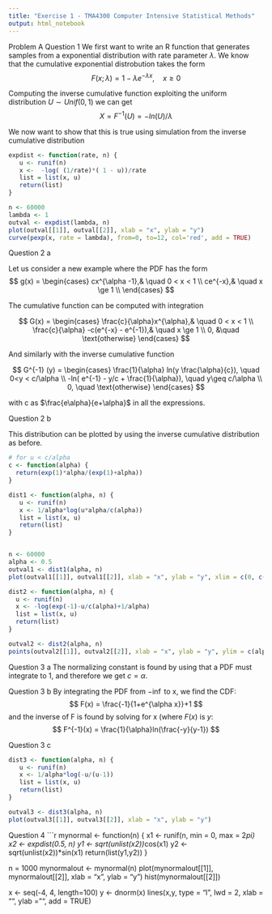 ```yaml
---
title: "Exercise 1 - TMA4300 Computer Intensive Statistical Methods"
output: html_notebook
---
```

Problem A
Question 1
We first want to write an R function that generates  samples from a exponential distribution with rate parameter $\lambda$. 
We know that the cumulative exponential distrobution takes the form $$ F(x;\lambda) =  1 - \lambda e ^{-\lambda x},  \quad x \ge 0 
$$

Computing the inverse cumulative function exploiting the uniform distribution $U \sim Unif(0,1)$ we can get 
$$
X = F^{-1}(U) = - ln (U)/\lambda  
$$

We now want to show that this is true using simulation from the inverse cumulative distribution 

```r
expdist <- function(rate, n) {
   u <- runif(n)
   x <-  -log( (1/rate)*( 1 - u))/rate
   list = list(x, u)
   return(list)
}

n <- 60000
lambda <- 1
outval <- expdist(lambda, n)
plot(outval[[1]], outval[[2]], xlab = "x", ylab = "y")
curve(pexp(x, rate = lambda), from=0, to=12, col='red', add = TRUE)
```

Question 2 a

Let us consider a new example where the PDF has the form
$$
g(x) = 
\begin{cases}
cx^{\alpha -1},& \quad 0 < x < 1 \\
ce^{-x},& \quad x  \ge 1 \\
\end{cases}
$$

The cumulative function can be computed with integration

$$
G(x) = 
\begin{cases}
\frac{c}{\alpha}x^{\alpha},& \quad 0 < x < 1 \\
\frac{c}{\alpha} -c(e^{-x} - e^{-1}),& \quad x  \ge 1 \\
0, &\quad \text{otherwise}
\end{cases}
$$

And similarly with the inverse cumulative function

$$
G^{-1} (y) = \begin{cases}
 \frac{1}{\alpha} ln(y \frac{\alpha}{c}), \quad 0<y < c/\alpha \\
-ln( e^{-1} - y/c + \frac{1}{\alpha}), \quad y\geq c/\alpha \\
0, \quad \text{otherwise}
\end{cases}
$$

with c as $\frac{e\alpha}{e+\alpha}$ in all the expressions. 

Question 2 b 

This distribution can be plotted by using the inverse cumulative distribution as before.

```r
# for u < c/alpha
c <- function(alpha) {
  return(exp(1)*alpha/(exp(1)+alpha))
}

dist1 <- function(alpha, n) {
   u <- runif(n)
   x <- 1/alpha*log(u*alpha/c(alpha))
   list = list(x, u)
   return(list)
}


n <- 60000
alpha <- 0.5
outval1 <- dist1(alpha, n)
plot(outval1[[1]], outval1[[2]], xlab = "x", ylab = "y", xlim = c(0, c(alpha)/alpha))

dist2 <- function(alpha, n) {
  u <- runif(n)
  x <- -log(exp(-1)-u/c(alpha)+1/alpha)
  list = list(x, u)
  return(list)
}

outval2 <- dist2(alpha, n)
points(outval2[[1]], outval2[[2]], xlab = "x", ylab = "y", ylim = c(alpha)/alpha, 10)
```

Question 3 a
The normalizing constant is found by using that a PDF must integrate to 1, and therefore we get $c = \alpha$.

Question 3 b
By integrating the PDF from $-\inf$ to x, we find the CDF: 
$$ 
F(x) = \frac{-1}{1+e^{\alpha x}}+1
$$
and the inverse of F is found by solving for x (where $F(x)$ is $y$:
$$
F^{-1}(x) = \frac{1}{\alpha}ln(\frac{-y}{y-1})
$$

Question 3 c
```r
dist3 <- function(alpha, n) {
   u <- runif(n)
   x <- 1/alpha*log(-u/(u-1))
   list = list(x, u)
   return(list)
}

outval3 <- dist3(alpha, n)
plot(outval3[[1]], outval3[[2]], xlab = "x", ylab = "y")
```

Question 4
```r
mynormal <- function(n) {
  x1 <- runif(n, min = 0, max = 2*pi)
  x2 <- expdist(0.5, n)
  y1 <- sqrt(unlist(x2))*cos(x1)
  y2 <- sqrt(unlist(x2))*sin(x1)
  return(list(y1,y2))
}

n = 1000
mynormalout <- mynormal(n)
plot(mynormalout[[1]], mynormalout[[2]], xlab = "x", ylab = "y")
hist(mynormalout[[2]])

x <- seq(-4, 4, length=100)
y <- dnorm(x)
lines(x,y, type = "l", lwd = 2, xlab = "", ylab = "", add = TRUE)
